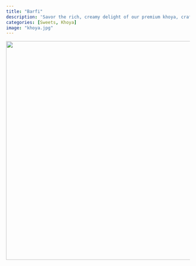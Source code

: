 ```yaml
---
title: "Barfi"
description: 'Savor the rich, creamy delight of our premium khoya, crafted to elevate your desserts and celebrations!'
categories: [Sweets, Khoya]
image: "khoya.jpg"
---
```


![](khoya.jpg){.nolightbox fig-align="center" style="margin-top: 0px; width: 600px; height: auto;"}